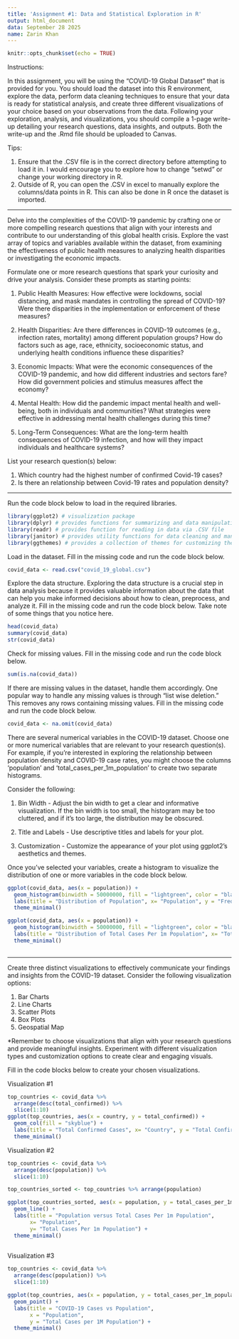 ---
title: 'Assignment #1: Data and Statistical Exploration in R'
output: html_document
data: September 28 2025
name: Zarin Khan
---

```{r setup, include=FALSE}
knitr::opts_chunk$set(echo = TRUE)
```

Instructions: 

In this assignment, you will be using the "COVID-19 Global Dataset" that is provided for you. You should load the dataset into this R environment, explore the data, perform data cleaning techniques to ensure that your data is ready for statistical analysis, and create three different visualizations of your choice based on your observations from the data. Following your exploration, analysis, and visualizations, you should compile a 1-page write-up detailing your research questions, data insights, and outputs. Both the write-up and the .Rmd file should be uploaded to Canvas.

Tips: 

1. Ensure that the .CSV file is in the correct directory before attempting to load it in. I would encourage you to explore how to change "setwd" or change your working directory in R.
2. Outside of R, you can open the .CSV in excel to manually explore the columns/data points in R. This can also be done in R once the dataset is imported.

---

Delve into the complexities of the COVID-19 pandemic by crafting one or more compelling research questions that align with your interests and contribute to our understanding of this global health crisis. Explore the vast array of topics and variables available within the dataset, from examining the effectiveness of public health measures to analyzing health disparities or investigating the economic impacts.

Formulate one or more research questions that spark your curiosity and drive your analysis. Consider these prompts as starting points:

1. Public Health Measures: How effective were lockdowns, social distancing, and mask mandates in controlling the spread of COVID-19? Were there disparities in the implementation or enforcement of these measures?

2. Health Disparities: Are there differences in COVID-19 outcomes (e.g., infection rates, mortality) among different population groups? How do factors such as age, race, ethnicity, socioeconomic status, and underlying health conditions influence these disparities?

3. Economic Impacts: What were the economic consequences of the COVID-19 pandemic, and how did different industries and sectors fare? How did government policies and stimulus measures affect the economy?

4. Mental Health: How did the pandemic impact mental health and well-being, both in individuals and communities? What strategies were effective in addressing mental health challenges during this time?

5. Long-Term Consequences: What are the long-term health consequences of COVID-19 infection, and how will they impact individuals and healthcare systems?

List your research question(s) below:

1. Which country had the highest number of confirmed Covid-19 cases?
2. Is there an relationship between Covid-19 rates and population density?

---


Run the code block below to load in the required libraries.

```{r}

library(ggplot2) # visualization package
library(dplyr) # provides functions for summarizing and data manipulation
library(readr) # provides function for reading in data via .CSV file
library(janitor) # provides utility functions for data cleaning and manipulation
library(ggthemes) # provides a collection of themes for customizing the appearance of plots created with ggplot2

```


Load in the dataset. Fill in the missing code and run the code block below.

```{r}

covid_data <- read.csv("covid_19_global.csv")

```


Explore the data structure. Exploring the data structure is a crucial step in data analysis because it provides valuable information about the data that can help you make informed decisions about how to clean, preprocess, and analyze it. Fill in the missing code and run the code block below. Take note of some things that you notice here.

```{r}

head(covid_data)
summary(covid_data)
str(covid_data)

```


Check for missing values. Fill in the missing code and run the code block below.

```{r}

sum(is.na(covid_data))

```


If there are missing values in the dataset, handle them accordingly. One popular way to handle any missing values is through "list wise deletion." This removes any rows containing missing values. Fill in the missing code and run the code block below.

```{r}

covid_data <- na.omit(covid_data)

```


There are several numerical variables in the COVID-19 dataset. Choose one or more numerical variables that are relevant to your research question(s). For example, if you're interested in exploring the relationship between population density and COVID-19 case rates, you might choose the columns 'population' and 'total_cases_per_1m_population' to create two separate histograms.

Consider the following:

1. Bin Width - Adjust the bin width to get a clear and informative visualization. If the bin width is too small, the histogram may be too cluttered, and if it's too large, the distribution may be obscured.

2. Title and Labels - Use descriptive titles and labels for your plot.

3. Customization - Customize the appearance of your plot using ggplot2's aesthetics and themes.

Once you've selected your variables, create a histogram to visualize the distribution of one or more variables in the code block below. 

```{r}
ggplot(covid_data, aes(x = population)) +
  geom_histogram(binwidth = 50000000, fill = "lightgreen", color = "black") + 
  labs(title = "Distribution of Population", x= "Population", y = "Frequency") +
  theme_minimal()

ggplot(covid_data, aes(x = population)) +
  geom_histogram(binwidth = 50000000, fill = "lightgreen", color = "black") + 
  labs(title = "Distribution of Total Cases Per 1m Population", x= "Total Cases Per 1m Population", y = "Frequency") +
  theme_minimal()
 

```

---

Create three distinct visualizations to effectively communicate your findings and insights from the COVID-19 dataset. Consider the following visualization options:

1. Bar Charts
2. Line Charts
3. Scatter Plots
4. Box Plots
5. Geospatial Map

*Remember to choose visualizations that align with your research questions and provide meaningful insights. Experiment with different visualization types and customization options to create clear and engaging visuals.


Fill in the code blocks below to create your chosen visualizations.


Visualization #1

```{r}

top_countries <- covid_data %>%
  arrange(desc(total_confirmed)) %>%
  slice(1:10)
ggplot(top_countries, aes(x = country, y = total_confirmed)) +
  geom_col(fill = "skyblue") + 
  labs(title = "Total Confirmed Cases", x= "Country", y = "Total Confirmed") +
  theme_minimal()

```


Visualization #2

```{r}
top_countries <- covid_data %>%
  arrange(desc(population)) %>%
  slice(1:10)

top_countries_sorted <- top_countries %>% arrange(population)

ggplot(top_countries_sorted, aes(x = population, y = total_cases_per_1m_population)) +
  geom_line() +
  labs(title = "Population versus Total Cases Per 1m Population",
       x= "Population",
       y= "Total Cases Per 1m Population") +
  theme_minimal()
  

```


Visualization #3

```{r}
top_countries <- covid_data %>%
  arrange(desc(population)) %>%
  slice(1:10)

ggplot(top_countries, aes(x = population, y = total_cases_per_1m_population)) +
  geom_point() +
  labs(title = "COVID-19 Cases vs Population",
       x = "Population",
       y = "Total Cases per 1M Population") +
  theme_minimal()





```